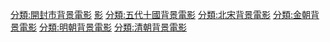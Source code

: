 [[分類:開封市背景電影|分類:開封市背景電影]]
[[分類:開封府背景作品|影]]
[[分類:五代十國背景電影|分類:五代十國背景電影]]
[[分類:北宋背景電影|分類:北宋背景電影]]
[[分類:金朝背景電影|分類:金朝背景電影]]
[[分類:明朝背景電影|分類:明朝背景電影]]
[[分類:清朝背景電影|分類:清朝背景電影]]